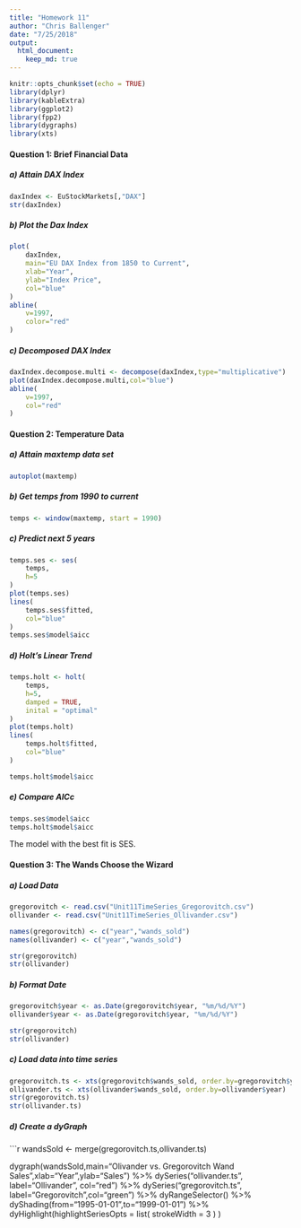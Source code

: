 ```yaml
---
title: "Homework 11"
author: "Chris Ballenger"
date: "7/25/2018"
output: 
  html_document:
    keep_md: true
---
```


```r
knitr::opts_chunk$set(echo = TRUE)
library(dplyr)
library(kableExtra)
library(ggplot2)
library(fpp2) 
library(dygraphs)
library(xts)
```

#### Question 1: Brief Financial Data
##### a) Attain DAX Index
```r
daxIndex <- EuStockMarkets[,"DAX"]
str(daxIndex)
```

##### b) Plot the Dax Index
```r
plot(
    daxIndex,
    main="EU DAX Index from 1850 to Current",
    xlab="Year",
    ylab="Index Price",
    col="blue"
)
abline(
    v=1997,
    color="red"
)
```

##### c) Decomposed DAX Index
```r
daxIndex.decompose.multi <- decompose(daxIndex,type="multiplicative")
plot(daxIndex.decompose.multi,col="blue")
abline(
    v=1997,
    col="red"
)
```

#### Question 2: Temperature Data
##### a) Attain maxtemp data set
```r
autoplot(maxtemp)
```

##### b) Get temps from 1990 to current
```r
temps <- window(maxtemp, start = 1990)
```

##### c) Predict next 5 years
```r
temps.ses <- ses(
    temps, 
    h=5
)
plot(temps.ses)
lines(
    temps.ses$fitted,
    col="blue"
)
temps.ses$model$aicc
```

##### d) Holt's Linear Trend
```r
temps.holt <- holt(
    temps, 
    h=5, 
    damped = TRUE, 
    inital = "optimal"
)
plot(temps.holt)
lines(
    temps.holt$fitted,
    col="blue"
)

temps.holt$model$aicc
```

##### e) Compare AICc
```r
temps.ses$model$aicc
temps.holt$model$aicc
```
The model with the best fit is SES.

#### Question 3: The Wands Choose the Wizard
##### a) Load Data
```r
gregorovitch <- read.csv("Unit11TimeSeries_Gregorovitch.csv")
ollivander <- read.csv("Unit11TimeSeries_Ollivander.csv")

names(gregorovitch) <- c("year","wands_sold")
names(ollivander) <- c("year","wands_sold")

str(gregorovitch)
str(ollivander)
```

##### b) Format Date
```r
gregorovitch$year <- as.Date(gregorovitch$year, "%m/%d/%Y")
ollivander$year <- as.Date(gregorovitch$year, "%m/%d/%Y")

str(gregorovitch)
str(ollivander)
```

##### c) Load data into time series
```r
gregorovitch.ts <- xts(gregorovitch$wands_sold, order.by=gregorovitch$year)
ollivander.ts <- xts(ollivander$wands_sold, order.by=ollivander$year)
str(gregorovitch.ts)
str(ollivander.ts)
```

##### d) Create a dyGraph
```r
wandsSold <- merge(gregorovitch.ts,ollivander.ts)

dygraph(wandsSold,main="Olivander vs. Gregorovitch Wand Sales",xlab="Year",ylab="Sales") %>%
    dySeries("ollivander.ts", label="Ollivander", col="red") %>%
    dySeries("gregorovitch.ts", label="Gregorovitch",col="green") %>%
    dyRangeSelector() %>%
    dyShading(from="1995-01-01",to="1999-01-01") %>%
    dyHighlight(highlightSeriesOpts = list( strokeWidth = 3 ) )